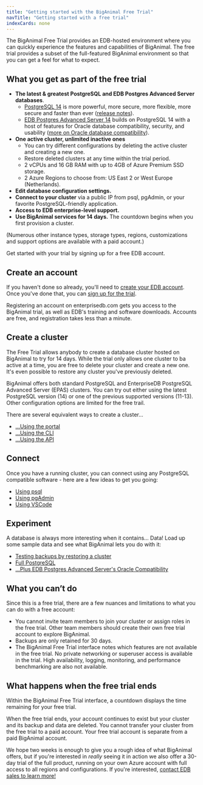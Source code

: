 ```yaml
---
title: "Getting started with the BigAnimal Free Trial"
navTitle: "Getting started with a free trial" 
indexCards: none
---
```


The BigAnimal Free Trial provides an EDB-hosted environment where you can quickly experience the features and capabilities of BigAnimal.
The free trial provides a subset of the full-featured BigAnimal environment so that you can get a feel for what to expect. 

## What you get as part of the free trial

- **The latest & greatest PostgreSQL and EDB Postgres Advanced Server databases**. 
  - [PostgreSQL 14](https://www.enterprisedb.com/blog/cool-new-contributions-postgresql-14) is more powerful, more secure, more flexible, more secure and faster than ever ([release notes](https://www.postgresql.org/docs/14/release.html)).
  - [EDB Postgres Advanced Server 14](https://www.enterprisedb.com/docs/epas/latest/epas_rel_notes/) builds on PostgreSQL 14 with a host of features for Oracle database compatibility, security, and usability ([more on Oracle database compatibility](/epas/latest/epas_compat_ora_dev_guide/)).
- **One active cluster, unlimited inactive ones** 
  - You can try different configurations by deleting the active cluster and creating a new one.
  - Restore deleted clusters at any time within the trial period.
  - 2 vCPUs and 16 GB RAM with up to 4GB of Azure Premium SSD storage.
  - 2 Azure Regions to choose from: US East 2 or West Europe (Netherlands). 
- **Edit database configuration settings.**
- **Connect to your cluster** via a public IP from psql, pgAdmin, or your favorite PostgreSQL-friendly application.
- **Access to EDB enterprise-level support.**
- **Use BigAnimal services for 14 days.** The countdown begins when you first provision a cluster. 

(Numerous other instance types, storage types, regions, customizations and support options are available with a paid account.)

Get started with your trial by signing up for a free EDB account.

## Create an account

If you haven't done so already, you'll need to [create your EDB account](01_create_account). Once you've done that, you can [sign up for the trial](#). 

Registering an account on enterprisedb.com gets you access to the BigAnimal trial, as well as EDB's training and software downloads. 
Accounts are free, and registration takes less than a minute.

## Create a cluster

The Free Trial allows anybody to create a database cluster hosted on BigAnimal to try for 14 days. While the trial only allows one cluster to ba active at a time, you are free to delete your cluster and create a new one. It's even possible to restore any cluster you've previously deleted.

BigAnimal offers both standard PostgreSQL and EnterpriseDB PostgreSQL Advanced Server (EPAS) clusters. You can try out either using the latest PostgreSQL version (14) or one of the previous supported versions (11-13). Other configuration options are limited for the free trail.

There are several equivalent ways to create a cluster...

- [...Using the portal](#)
- [...Using the CLI](02_creating_a_cluster/create_cluster_cli)
- [...Using the API](#)

## Connect 

Once you have a running cluster, you can connect using any PostgreSQL compatible software - here are a few ideas to get you going:

- [Using psql](03_connect/#connect-using-psql)
- [Using pgAdmin](03_connect/#connect-using-pgadmin)
- [Using VSCode](03_connect/#connect-using-vscode)

## Experiment

A database is always more interesting when it contains... Data! 
Load up some sample data and see what BigAnimal lets you do with it:

- [Testing backups by restoring a cluster](04_experiment/backup_and_restore)
- [Full PostgreSQL](#)
- [...Plus EDB Postgres Advanced Server's Oracle Compatibility](#)

## What you can’t do
Since this is a free trial, there are a few nuances and limitations to what you can do with a free account:

- You cannot invite team members to join your cluster or assign roles in the free trial. Other team members should create their own free trial account to explore BigAnimal. 
- Backups are only retained for 30 days. 
- The BigAnimal Free Trial interface notes which features are not available in the free trial. No private networking or superuser access is available in the trial. High availability, logging, monitoring, and performance benchmarking are also not available. 

## What happens when the free trial ends 

Within the BigAnimal Free Trial interface, a countdown displays the time remaining for your free trial. 

When the free trial ends, your account continues to exist but your cluster and its backup and data are deleted. You cannot transfer your cluster from the free trial to a paid account. Your free trial account is separate from a paid BigAnimal account. 

We hope two weeks is enough to give you a rough idea of what BigAnimal offers, but if you're interested in *really* seeing it in action we also offer a 30-day trial of the full product, running on your own Azure account with full access to all regions and configurations. If you're interested, [contact EDB sales to learn more!](https://www.enterprisedb.com/contact)